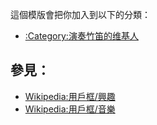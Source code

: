 {{Userbox
  |border-c = #000000
  |border-s = 1
  |id-c     = #FFFFFF
  |id-s     = 12
  |id-fc    = #000
  |info-c   = #ffffff
  |info-s   = 10
  |info-fc  = #000000
  |id       = [[File:Tapete-Dizi2.JPG|69px]]
  |info     = 這個用戶能夠演奏'''[[竹笛]]'''。
}}<includeonly>[[Category:演奏竹笛的维基人|{{PAGENAME}}]]</includeonly>
<noinclude>
<p style="clear: both; padding-top: 2em">
這個模版會把你加入到以下的分類：
*[[:Category:演奏竹笛的维基人]]

== 參見： ==
*[[Wikipedia:用戶框/興趣]]
*[[Wikipedia:用戶框/音樂]]
</p>
</noinclude>
